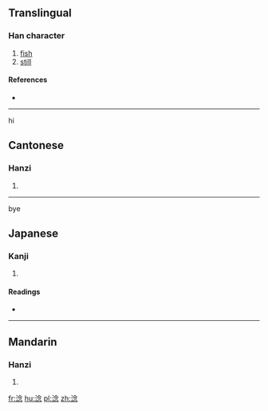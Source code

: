 ==Translingual==

===Han character===
{{Han char|rn=85|rad=水|as=08|sn=11|four=38132|canj=EOIP}}

# [[fish]]
# [[still]]

====References====
* {{Han ref|kx=0631.170|dkj=17685|dj=1034.060|hdz=31655.040|uh=6DF0|ud=28144|bh=D5F9|bd=54777}}

----
hi

==Cantonese==

===Hanzi===
{{yue-hanzi|jyut=|y=nam4, nam6}}

# {{defn|lang=yue|sort=水08}}

----
bye

==Japanese==

===Kanji===
{{ja-kanji|grade=|rs=水08}}

# {{defn|lang=ja|sort=水08}}

====Readings====
* {{ja-readings|on=[[でん]] (den), [[だん]] (dan), [[ねん]] (nen), [[あん]] (an), [[おん]] (on)|kun=[[にごる]] (nigoru)}}

----

==Mandarin==

===Hanzi===
{{cmn-hanzi|pin=[[niàn]] ([[nian4]])|wg=nien<sup>4</sup>}}

# {{defn|lang=cmn|sort=水08}}

[[fr:淰]]
[[hu:淰]]
[[pl:淰]]
[[zh:淰]]
